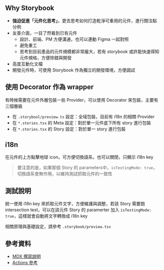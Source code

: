 
<Meta title="Storybook 說明" />

## Why Storybook

- **強迫促進「元件化思考」**，更去思考如何打造乾淨可重用的元件，進行關注點分例
- 友善介面，一目了然看到已有元件
  - 設計、前端、PM 方便溝通，也可以連動 Figma 一起對照
  - 避免重工
  - 思考到目前產品的元件規模都非常龐大，若有 storybook 或許能快速得知元件規格，方便除錯與開發
- 高度互動化文檔
- 開發元件時，可使用 Storybook 作為獨立的開發環境，方便調試

## 使用 Decorator 作為 wrapper

有時候需要在元件外層包裝一些 Provider，可以使用 Decorator 來包裝，主要有三個層級

- 在 `.storybool/preview.ts` 設定：全域包裝，目前有 i18n 的相關 Provider
- 在 `*.stories.tsx` 的 Meta 設定：對於單一元件底下所有 story 進行包裝
- 在 `*.stories.tsx` 的 Story 設定：對於單一 story 進行包裝

## i18n

在元件的上方點擊地球 icon，可方便切換語系，也可以關閉，只顯示 i18n key

> 要注意的是，如果那個 Story 的 parameters中，`isTestingMode: true`，切換語系會無作用，以維持測試抓取元件的一致性

## 測試說明

統一使用 i18n key 來抓取元件文字，方便維護與調整，若該 Story 需要跑 intersection test，可以在該元件 Story 的 paramerter 加入 `isTestingMode: true`，這樣就會自動將文字轉換成 i18n key

相關原理與基礎設定，請參考 `.storybook/preview.tsx`

## 參考資料

- [MDX 撰寫說明](https://storybook.js.org/docs/writing-docs/mdx)
- [Actions 參考](https://storybook.js.org/docs/essentials/actions)

